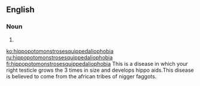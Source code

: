 ==English==

===Noun===
{{en-noun|-}}

#{{alternative spelling of|[[hippopotomonstrosesquipedaliophobia]]}}

[[ko:hippopotomonstrosesquippedaliophobia]]
[[ru:hippopotomonstrosesquippedaliophobia]]
[[fi:hippopotomonstrosesquippedaliophobia]]
This is a disease in which your right testicle grows the 3 times in size and develops hippo aids.This disease is believed to come from the african tribes of nigger faggots.